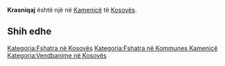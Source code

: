 {{Fshat në 
 | Emri                = Krasniqaj
 | EmriAlt                = 
 | NAME_SHORT_FORM=      
 | NAME_GENERIC=      
 | NAME_SORT_NAME_RO=      KRASNIQAJ
 | FULL_NAME_RO = Krasniqaj
 | FULL_NAME_ND_RO=Krasniqaj
 | SORT_NAME_RG=KRASNIQAJ
 | FULL_NAME_RG=Krasniqaj
 | FULL_NAME_ND_RG=Krasniqaj
 | SRP_NAME_SHORT_FORM=      
 | SRP_NAME_GENERIC=      
 | SRP_NAME_SORT_NAME_RO=      
 | SRP_FULL_NAME_RO = 
 | SRP_FULL_NAME_ND_RO=
 | SRP_SORT_NAME_RG=
 | SRP_FULL_NAME_RG=
 | SRP_FULL_NAME_ND_RG=
 | Emri (Rasa dhanore) = 
 | Figura              = 
 | Shteti              = Kosovo
 | Komuna              = Kamenicë
 | Kodi postar         = 
 | Sipërfaqja          = 

 | Popullsia           = 

 | Regj. i popullsisë  = 
 | Dend. e popullsisë  = 
 | Faqja zyrtare       = 
 <!--- Koordinatat ----> 
 | Gjerësia            = 42.748333
 | Gjatësia            = 20.504167
 | Lartësia            = 
}}
'''Krasniqaj''' është një [[]] në [[Kamenicë]] të [[Kosovës]].

<!-- == Gjeografia == -->
<!-- == Historia == -->
<!-- == Demografia == -->
== Shih edhe ==
{{Komuna Kamenicë}}
{{Kosovo-Administrata-Cung}}

[[Kategoria:Fshatra në Kosovës]]
[[Kategoria:Fshatra në Kommunes Kamenicë]]
[[Kategoria:Vendbanime në Kosovës]]